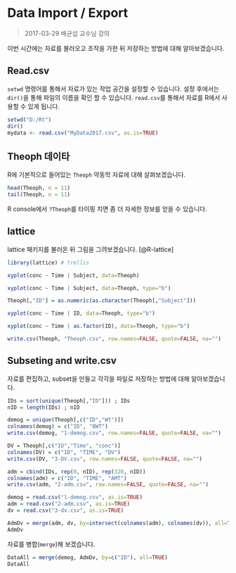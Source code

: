 # Data Import / Export

> 2017-03-29 배균섭 교수님 강의

이번 시간에는 자료를 불러오고 조작을 가한 뒤 저장하는 방법에 대해 알아보겠습니다.

## Read.csv

`setwd` 명령어를 통해서 자료가 있는 작업 공간을 설정할 수 있습니다. 설정 후에서는 `dir()`을 통해 파일의 이름을 확인 할 수 있습니다. `read.csv`를 통해서 자료를 R에서 사용할 수 있게 됩니다.

```r
setwd("D:/Rt")
dir()
mydata <- read.csv("MyData2017.csv", as.is=TRUE)
```

## Theoph 데이타

R에 기본적으로 들어있는 `Theoph` 약동학 자료에 대해 살펴보겠습니다.

```r
head(Theoph, n = 11)
tail(Theoph, n = 11)
```

R console에서 `?Theoph`를 타이핑 치면 좀 더 자세한 정보를 얻을 수 있습니다.

## lattice

lattice 패키지를 불러온 뒤 그림을 그려보겠습니다. [@R-lattice] \index{lattice}

```r
library(lattice) # trellis

xyplot(conc ~ Time | Subject, data=Theoph)

xyplot(conc ~ Time | Subject, data=Theoph, type="b")

Theoph[,"ID"] = as.numeric(as.character(Theoph[,"Subject"]))

xyplot(conc ~ Time | ID, data=Theoph, type="b")

xyplot(conc ~ Time | as.factor(ID), data=Theoph, type="b")

write.csv(Theoph, "Theoph.csv", row.names=FALSE, quote=FALSE, na="")

```

## Subseting and write.csv

자료를 편집하고, subset을 만들고 각각을 파일로 저장하는 방법에 대해 알아보겠습니다.

```r
IDs = sort(unique(Theoph[,"ID"])) ; IDs
nID = length(IDs) ; nID

demog = unique(Theoph[,c("ID","Wt")])
colnames(demog) = c("ID", "BWT")
write.csv(demog, "1-demog.csv", row.names=FALSE, quote=FALSE, na="")

DV = Theoph[,c("ID","Time", "conc")]
colnames(DV) = c("ID", "TIME", "DV")
write.csv(DV, "3-DV.csv", row.names=FALSE, quote=FALSE, na="")

adm = cbind(IDs, rep(0, nID), rep(320, nID))
colnames(adm) = c("ID", "TIME", "AMT")
write.csv(adm, "2-adm.csv", row.names=FALSE, quote=FALSE, na="")

demog = read.csv("1-demog.csv", as.is=TRUE)
adm = read.csv("2-adm.csv", as.is=TRUE)
dv = read.csv("3-dv.csv", as.is=TRUE)

AdmDv = merge(adm, dv, by=intersect(colnames(adm), colnames(dv)), all=TRUE)
AdmDv
```

자료를 병합(`merge`)해 보겠습니다.

```r
DataAll = merge(demog, AdmDv, by=c("ID"), all=TRUE)
DataAll
```

